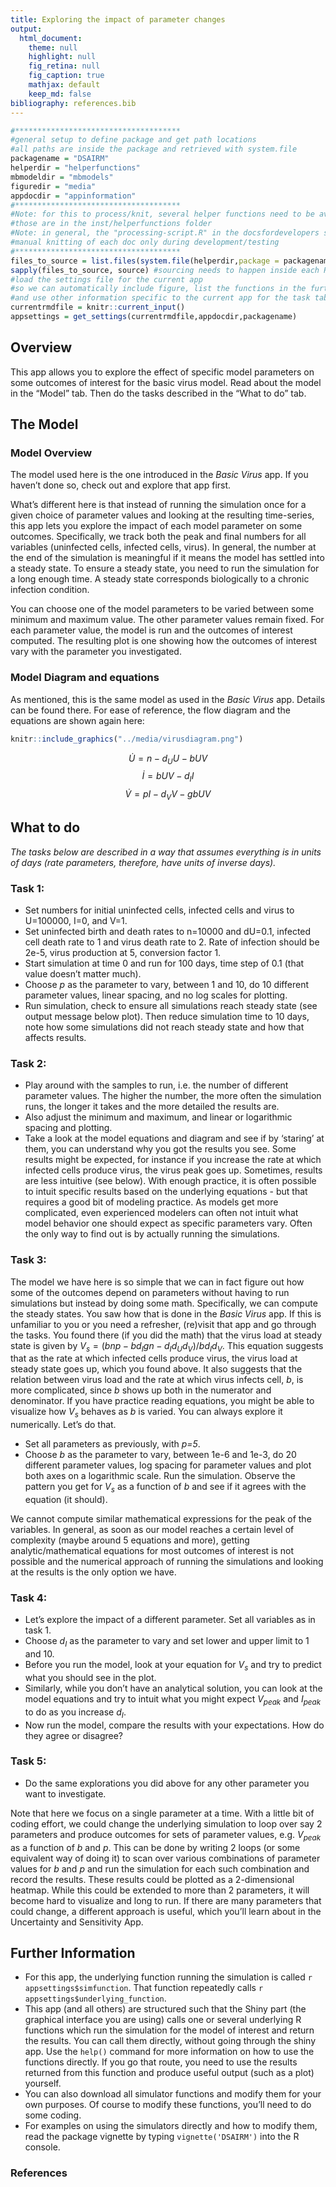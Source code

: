 ```yaml
---
title: Exploring the impact of parameter changes 
output:
  html_document:
    theme: null
    highlight: null
    fig_retina: null
    fig_caption: true
    mathjax: default 
    keep_md: false
bibliography: references.bib
---
```


```r
#*************************************
#general setup to define package and get path locations
#all paths are inside the package and retrieved with system.file
packagename = "DSAIRM"
helperdir = "helperfunctions"
mbmodeldir = "mbmodels"
figuredir = "media"
appdocdir = "appinformation" 
#*************************************
#Note: for this to process/knit, several helper functions need to be available (sourced) first
#those are in the inst/helperfunctions folder
#Note: in general, the "processing-script.R" in the docsfordevelopers should be used to produce the html docs
#manual knitting of each doc only during development/testing
#*************************************
files_to_source = list.files(system.file(helperdir,package = packagename),full.names=TRUE)
sapply(files_to_source, source) #sourcing needs to happen inside each Rmd file since knitr starts a new environment
#load the settings file for the current app 
#so we can automatically include figure, list the functions in the further information section
#and use other information specific to the current app for the task table generation
currentrmdfile = knitr::current_input() 
appsettings = get_settings(currentrmdfile,appdocdir,packagename)
```


## Overview {#shinytab1}
This app allows you to explore the effect of specific model parameters on some outcomes of interest for the basic virus model. Read about the model in the "Model" tab. Then do the tasks described in the "What to do" tab.


## The Model {#shinytab2}

### Model Overview
The model used here is the one introduced in the _Basic Virus_ app. If you haven't done so, check out and explore that app first. 

What's different here is that instead of running the simulation once for a given choice of parameter values and looking at the resulting time-series, this app lets you explore the impact of each model parameter on some outcomes. Specifically, we track both the peak and final numbers for all variables (uninfected cells, infected cells, virus). In general, the number at the end of the simulation is meaningful if it means the model has settled into a steady state. To ensure a steady state, you need to run the simulation for a long enough time. A steady state corresponds biologically to a chronic infection condition.

You can choose one of the model parameters to be varied between some minimum and maximum value. The other parameter values remain fixed. For each parameter value, the model is run and the outcomes of interest computed. The resulting plot is one showing how the outcomes of interest vary with the parameter you investigated.



### Model Diagram and equations
As mentioned, this is the same model as used in the _Basic Virus_ app. Details can be found there. For ease of reference, the flow diagram and the equations are shown again here:


```r
knitr::include_graphics("../media/virusdiagram.png")
```

$$\dot U = n - d_U U - bUV$$ 
$$\dot I = bUV - d_I I$$
$$\dot V = pI - d_V V - gb UV$$


## What to do {#shinytab3}

*The tasks below are described in a way that assumes everything is in units of days (rate parameters, therefore, have units of inverse days).*

### Task 1: 
* Set numbers for initial uninfected cells, infected cells and virus to U=100000, I=0, and V=1.
* Set uninfected birth and death rates to n=10000 and dU=0.1, infected cell death rate to 1 and virus death rate to 2. Rate of infection should be 2e-5, virus production at 5, conversion factor 1. 
* Start simulation at time 0 and run for 100 days, time step of 0.1 (that value doesn't matter much).
* Choose _p_ as the parameter to vary, between 1 and 10, do 10 different parameter values, linear spacing, and no log scales for plotting.
* Run simulation, check to ensure all simulations reach steady state (see output message below plot). Then reduce simulation time to 10 days, note how some simulations did not reach steady state and how that affects results.

### Task 2: 
* Play around with the samples to run, i.e. the number of different parameter values. The higher the number, the more often the simulation runs, the longer it takes and the more detailed the results are. 
* Also adjust the minimum and maximum, and linear or logarithmic spacing and plotting.
* Take a look at the model equations and diagram and see if by 'staring' at them, you can understand why you got the results you see. Some results might be expected, for instance if you increase the rate at which infected cells produce virus, the virus peak goes up. Sometimes, results are less intuitive (see below). With enough practice, it is often possible to intuit specific results based on the underlying equations - but that requires a good bit of modeling practice. As models get more complicated, even experienced modelers can often not intuit what model behavior one should expect as specific parameters vary. Often the only way to find out is by actually running the simulations.

### Task 3: 
The model we have here is so simple that we can in fact figure out how some of the outcomes depend on parameters without having to run simulations but instead by doing some math. Specifically, we can compute the steady states. You saw how that is done in the _Basic Virus_ app. If this is unfamiliar to you or you need a refresher, (re)visit that app and go through the tasks. You found there (if you did the math) that the virus load at steady state is given by $V_s = (bnp-bd_Ign-d_Id_Ud_V)/bd_Id_V$. This equation suggests that as the rate at which infected cells produce virus, the virus load at steady state goes up, which you found above. It also suggests that the relation between virus load and the rate at which virus infects cell, $b$, is more complicated, since $b$ shows up both in the numerator and denominator. If you have practice reading equations, you might be able to visualize how $V_s$ behaves as $b$ is varied. You can always explore it numerically. Let's do that.

* Set all parameters as previously, with _p=5_.
* Choose _b_ as the parameter to vary, between 1e-6 and 1e-3, do 20 different parameter values, log spacing for parameter values and plot both axes on a logarithmic scale. Run the simulation. Observe the pattern you get for $V_s$ as a function of _b_ and see if it agrees with the equation (it should).

We cannot compute similar mathematical expressions for the peak of the variables. In general, as soon as our model reaches a certain level of complexity (maybe around 5 equations and more), getting analytic/mathematical equations for most outcomes of interest is not possible and the numerical approach of running the simulations and looking at the results is the only option we have.


### Task 4: 
* Let's explore the impact of a different parameter. Set all variables as in task 1.
* Choose _d~I~_ as the parameter to vary and set lower and upper limit to 1 and 10.
* Before you run the model, look at your equation for _V~s~_ and try to predict what you should see in the plot.
* Similarly, while you don't have an analytical solution, you can look at the model equations and try to intuit what you might expect _V~peak~_ and _I~peak~_ to do as you increase _d~I~_. 
* Now run the model, compare the results with your expectations. How do they agree or disagree?


### Task 5: 
* Do the same explorations you did above for any other parameter you want to investigate. 

Note that here we focus on a single parameter at a time. With a little bit of coding effort, we could change the underlying simulation to loop over say 2 parameters and produce outcomes for sets of parameter values, e.g. _V~peak~_ as a function of _b_ and _p_. This can be done by writing 2 loops (or some equivalent way of doing it) to scan over various combinations of parameter values for _b_ and _p_ and run the simulation for each such combination and record the results. These results could be plotted as a 2-dimensional heatmap. While this could be extended to more than 2 parameters, it will become hard to visualize and long to run. If there are many parameters that could change, a different approach is useful, which you'll learn about in the Uncertainty and Sensitivity App.



## Further Information {#shinytab4}
* For this app, the underlying function running the simulation is called ``r appsettings$simfunction``. That function repeatedly calls ``r appsettings$underlying_function``. 
* This app (and all others) are structured such that the Shiny part (the graphical interface you are using) calls one or several underlying R functions which run the simulation for the model of interest and return the results. You can call them directly, without going through the shiny app. Use the `help()` command for more information on how to use the functions directly. If you go that route, you need to use the results returned from this function and produce useful output (such as a plot) yourself. 
* You can also download all simulator functions and modify them for your own purposes.  Of course to modify these functions, you'll need to do some coding.
* For examples on using the simulators directly and how to modify them, read the package vignette by typing `vignette('DSAIRM')` into the R console.

### References


